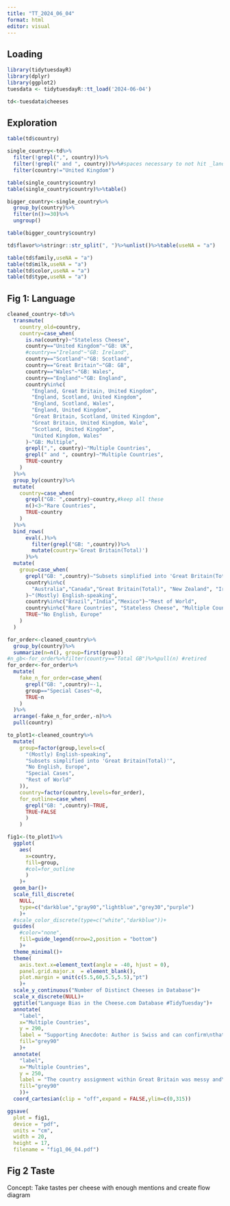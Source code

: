 ```yaml
---
title: "TT_2024_06_04"
format: html
editor: visual
---
```


## Loading

```r
library(tidytuesdayR)
library(dplyr)
library(ggplot2)
tuesdata <- tidytuesdayR::tt_load('2024-06-04')

td<-tuesdata$cheeses
```

## Exploration

```r
table(td$country)

single_country<-td%>%
  filter(!grepl(",", country))%>%
  filter(!grepl(" and ", country))%>%#spaces necessary to not hit _land
  filter(country!="United Kingdom")

table(single_country$country)
table(single_country$country)%>%table()

bigger_country<-single_country%>%
  group_by(country)%>%
  filter(n()>=30)%>%
  ungroup()

table(bigger_country$country)

td$flavor%>%stringr::str_split(", ")%>%unlist()%>%table(useNA = "a")

table(td$family,useNA = "a")
table(td$milk,useNA = "a")
table(td$color,useNA = "a")
table(td$type,useNA = "a")
```

## Fig 1: Language

```r
cleaned_country<-td%>%
  transmute(
    country_old=country,
    country=case_when(
      is.na(country)~"Stateless Cheese",
      country=="United Kingdom"~"GB: UK",
      #country=="Ireland"~"GB: Ireland",
      country=="Scotland"~"GB: Scotland",
      country=="Great Britain"~"GB: GB",
      country=="Wales"~"GB: Wales",
      country=="England"~"GB: England",
      country%in%c(
        "England, Great Britain, United Kingdom",
        "England, Scotland, United Kingdom",
        "England, Scotland, Wales",
        "England, United Kingdom",
        "Great Britain, Scotland, United Kingdom",
        "Great Britain, United Kingdom, Wale",
        "Scotland, United Kingdom",
        "United Kingdom, Wales"
      )~"GB: Multiple",
      grepl(",", country)~"Multiple Countries",
      grepl(" and ", country)~"Multiple Countries",
      TRUE~country
    )
  )%>%
  group_by(country)%>%
  mutate(
    country=case_when(
      grepl("GB: ",country)~country,#keep all these
      n()<3~"Rare Countries",
      TRUE~country
    )
  )%>%
  bind_rows(
      eval(.)%>%
        filter(grepl("GB: ",country))%>%
        mutate(country='Great Britain(Total)')
      )%>%
  mutate(
    group=case_when(
      grepl("GB: ",country)~"Subsets simplified into 'Great Britain(Total)'",
      country%in%c(
        "Australia","Canada","Great Britain(Total)", "New Zealand", "Ireland", "United States"
      )~"(Mostly) English-speaking",
      country%in%c("Brazil","India","Mexico")~"Rest of World",
      country%in%c("Rare Countries", "Stateless Cheese", "Multiple Countries")~"Special Cases",
      TRUE~"No English, Europe"
    )
  )

for_order<-cleaned_country%>%
  group_by(country)%>%
  summarize(n=n(), group=first(group))
#n_gb<-for_order%>%filter(country=="Total GB")%>%pull(n) #retired
for_order<-for_order%>%
  mutate(
    fake_n_for_order=case_when(
      grepl("GB: ",country)~-1,
      group=="Special Cases"~0,
      TRUE~n
    )
  )%>%
  arrange(-fake_n_for_order,-n)%>%
  pull(country)

to_plot1<-cleaned_country%>%
  mutate(
    group=factor(group,levels=c(
      "(Mostly) English-speaking",
      "Subsets simplified into 'Great Britain(Total)'",
      "No English, Europe",
      "Special Cases",
      "Rest of World"
    )),
    country=factor(country,levels=for_order),
    for_outline=case_when(
      grepl("GB: ",country)~TRUE,
      TRUE~FALSE
      )
    )

fig1<-(to_plot1%>%
  ggplot(
    aes(
      x=country,
      fill=group,
      #col=for_outline
      )
    )+
  geom_bar()+
  scale_fill_discrete(
    NULL,
    type=c("darkblue","gray90","lightblue","grey30","purple")
    )+
  #scale_color_discrete(type=c("white","darkblue"))+
  guides(
    #color="none",
    fill=guide_legend(nrow=2,position = "bottom")
    )+
  theme_minimal()+
  theme(
    axis.text.x=element_text(angle = -40, hjust = 0),
    panel.grid.major.x  = element_blank(),
    plot.margin = unit(c(5.5,60,5.5,5.5),"pt")
    )+
  scale_y_continuous("Number of Distinct Cheeses in Database")+
  scale_x_discrete(NULL)+
  ggtitle("Language Bias in the Cheese.com Database #TidyTuesday")+
  annotate(
    "label", 
    x="Multiple Countries",
    y = 290, 
    label = "Supporting Anecdote: Author is Swiss and can confirm\nthat most of their family's local favourites are missing",
    fill="grey90"
    )+
  annotate(
    "label", 
    x="Multiple Countries",
    y = 250, 
    label = "The country assignment within Great Britain was messy and\n the region is thus included both as summarized total and by subset",
    fill="grey90"
    ))+
  coord_cartesian(clip = "off",expand = FALSE,ylim=c(0,315))

ggsave(
  plot = fig1,
  device = "pdf",
  units = "cm",
  width = 20,
  height = 17,
  filename = "fig1_06_04.pdf")
```

## Fig 2 Taste

Concept: Take tastes per cheese with enough mentions and create flow diagram
